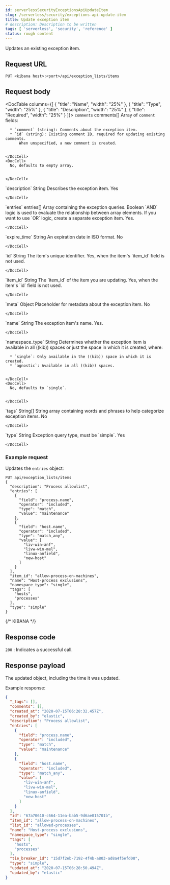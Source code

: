 ```yaml
---
id: serverlessSecurityExceptionsApiUpdateItem
slug: /serverless/security/exceptions-api-update-item
title: Update exception item
# description: Description to be written
tags: [ 'serverless', 'security', 'reference' ]
status: rough content
---
```



<RoughContent />

<div id="exceptions-api-update-item"></div>

Updates an existing exception item.

## Request URL

`PUT <kibana host>:<port>/api/exception_lists/items`

## Request body

<DocTable columns={[
  {
    "title": "Name",
    "width": "25%"
  },
  {
    "title": "Type",
    "width": "25%"
  },
  {
    "title": "Description",
    "width": "25%"
  },
  {
    "title": "Required",
    "width": "25%"
  }
]}>
  <DocRow>
    <DocCell>`comments`</DocCell>
    <DocCell>comments[]</DocCell>
    <DocCell>
      Array of `comment` fields:
      
      * `comment` (string): Comments about the exception item.
      * `id` (string): Existing comment ID, required for updating existing comments.
          When unspecified, a new comment is created.

      
    </DocCell>
    <DocCell>
      No, defaults to empty array.
      
      
    </DocCell>
  </DocRow>
  <DocRow>
    <DocCell>`description`</DocCell>
    <DocCell>String</DocCell>
    <DocCell>Describes the exception item.</DocCell>
    <DocCell>
      Yes
      
      
    </DocCell>
  </DocRow>
  <DocRow>
    <DocCell>`entries`</DocCell>
    <DocCell><DocLink id="serverlessSecurityExceptionsApiCreateExceptionItem" section="entries-schema">entries[]</DocLink></DocCell>
    <DocCell>
      Array containing the
      exception queries. Boolean `AND` logic is used to evaluate the relationship
      between array elements. If you want to use `OR` logic, create a separate
      exception item.
    </DocCell>
    <DocCell>
      Yes.
      
      
    </DocCell>
  </DocRow>
  <DocRow>
    <DocCell>`expire_time`</DocCell>
    <DocCell>String</DocCell>
    <DocCell>An expiration date in ISO format.</DocCell>
    <DocCell>
      No
      
      
    </DocCell>
  </DocRow>
  <DocRow>
    <DocCell>`id`</DocCell>
    <DocCell>String</DocCell>
    <DocCell>The item's unique identifier.</DocCell>
    <DocCell>
      Yes, when the item's `item_id` field is not used.
      
      
    </DocCell>
  </DocRow>
  <DocRow>
    <DocCell>`item_id`</DocCell>
    <DocCell>String</DocCell>
    <DocCell>The `item_id` of the item you are updating.</DocCell>
    <DocCell>
      Yes, when
      the item's `id` field is not used.
      
      
    </DocCell>
  </DocRow>
  <DocRow>
    <DocCell>`meta`</DocCell>
    <DocCell>Object</DocCell>
    <DocCell>Placeholder for metadata about the exception item.</DocCell>
    <DocCell>
      No
      
      
    </DocCell>
  </DocRow>
  <DocRow>
    <DocCell>`name`</DocCell>
    <DocCell>String</DocCell>
    <DocCell>The exception item's name.</DocCell>
    <DocCell>
      Yes.
      
      
    </DocCell>
  </DocRow>
  <DocRow>
    <DocCell>`namespace_type`</DocCell>
    <DocCell>String</DocCell>
    <DocCell>
      Determines whether the exception item is available
      in all ((kib)) spaces or just the space in which it is created, where:
      
      * `single`: Only available in the ((kib)) space in which it is created.
      * `agnostic`: Available in all ((kib)) spaces.

      
    </DocCell>
    <DocCell>
      No, defaults to `single`.
      
      
    </DocCell>
  </DocRow>
  <DocRow>
    <DocCell>`tags`</DocCell>
    <DocCell>String[]</DocCell>
    <DocCell>
      String array containing words and phrases to help categorize
      exception items.
    </DocCell>
    <DocCell>
      No
      
      
    </DocCell>
  </DocRow>
  <DocRow>
    <DocCell>`type`</DocCell>
    <DocCell>String</DocCell>
    <DocCell>Exception query type, must be `simple`.</DocCell>
    <DocCell>
      Yes
      
      
    </DocCell>
  </DocRow>
</DocTable>

### Example request

Updates the `entries` object:

```console
PUT api/exception_lists/items
{
  "description": "Process allowlist",
  "entries": [
    {
      "field": "process.name",
      "operator": "included",
      "type": "match",
      "value": "maintenance"
    },
    {
      "field": "host.name",
      "operator": "included",
      "type": "match_any",
      "value": [
        "liv-win-anf",
        "livw-win-mel",
        "linux-anfield",
        "new-host"
      ]
    }
  ],
  "item_id": "allow-process-on-machines",
  "name": "Host-process exclusions",
  "namespace_type": "single",
  "tags": [
    "hosts",
    "processes"
  ],
  "type": "simple"
}
```
{/* KIBANA */}

## Response code

`200` 
    : Indicates a successful call.

## Response payload

The updated object, including the time it was updated.

Example response:

```json
{
  "_tags": [],
  "comments": [],
  "created_at": "2020-07-15T06:28:32.457Z",
  "created_by": "elastic",
  "description": "Process allowlist",
  "entries": [
    {
      "field": "process.name",
      "operator": "included",
      "type": "match",
      "value": "maintenance"
    },
    {
      "field": "host.name",
      "operator": "included",
      "type": "match_any",
      "value": [
        "liv-win-anf",
        "livw-win-mel",
        "linux-anfield",
        "new-host"
      ]
    }
  ],
  "id": "67a70610-c664-11ea-bab5-9d6ae015701b",
  "item_id": "allow-process-on-machines",
  "list_id": "allowed-processes",
  "name": "Host-process exclusions",
  "namespace_type": "single",
  "tags": [
    "hosts",
    "processes"
  ],
  "tie_breaker_id": "15d7f2eb-7192-4f4b-a803-ad8a4f5efd08",
  "type": "simple",
  "updated_at": "2020-07-15T06:28:50.494Z",
  "updated_by": "elastic"
}
```
